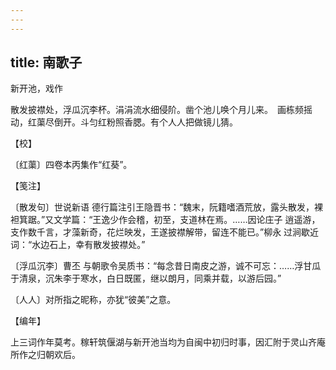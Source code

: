 ```yaml
---
---
---
```

title: 南歌子
---



新开池，戏作





散发披襟处，浮瓜沉李杯。涓涓流水细侵阶。凿个池儿唤个月儿来。　画栋频摇动，红蕖尽倒开。斗匀红粉照香腮。有个人人把做镜儿猜。





【校】


〔红蕖〕四卷本丙集作“红葵”。





【笺注】


〔散发句〕世说新语 德行篇注引王隐晋书：“魏末，阮籍嗜酒荒放，露头散发，裸袒箕踞。”又文学篇：“王逸少作会稽，初至，支道林在焉。……因论庄子 逍遥游，支作数千言，才藻新奇，花烂映发，王遂披襟解带，留连不能已。”柳永 过涧歇近词：“水边石上，幸有散发披襟处。”

〔浮瓜沉李〕曹丕 与朝歌令吴质书：“每念昔日南皮之游，诚不可忘：……浮甘瓜于清泉，沉朱李于寒水，白日既匿，继以朗月，同乘并载，以游后园。”

〔人人〕对所指之昵称，亦犹“彼美”之意。





【编年】


上三词作年莫考。稼轩筑偃湖与新开池当均为自闽中初归时事，因汇附于灵山齐庵所作之归朝欢后。